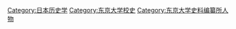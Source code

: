 [[Category:日本历史学|Category:日本历史学]]
[[Category:东京大学校史|Category:东京大学校史]]
[[Category:东京大学史料编纂所人物|Category:东京大学史料编纂所人物]]